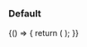 
<Meta title="Design system/PaymentMethodSelect" component={PaymentMethodSelect} />

### Default

<Canvas>
  <Story name="Default">
    {() => {
      return (
        <PaymentMethodSelect
          defaultPaymentMethod={{
            id: 8771,
            uuid: 'ce4e0885-ebb4-4e1b-b644-4fa009370300',
            name: '4444',
            data: {
              expMonth: 2,
              expYear: 2022,
              brand: 'MasterCard',
              country: 'US',
            },
            monthlyLimitPerMember: null,
            service: 'STRIPE',
            type: 'CREDITCARD',
            balance: 10000000,
            currency: 'USD',
            expiryDate: null,
          }}
          paymentMethods={[
            {
              id: 8771,
              uuid: 'ce4e0885-ebb4-4e1b-b644-4fa009370300',
              name: '4444',
              data: {
                expMonth: 2,
                expYear: 2022,
                brand: 'MasterCard',
                country: 'US',
              },
              monthlyLimitPerMember: null,
              service: 'STRIPE',
              type: 'CREDITCARD',
              balance: 10000000,
              currency: 'USD',
              expiryDate: null,
            },
            {
              id: 8783,
              uuid: '493eb5de-905f-4f9a-a11e-668bd19d8750',
              name: '$100 Gift Card from New Collective',
              data: null,
              monthlyLimitPerMember: null,
              service: 'OPENCOLLECTIVE',
              type: 'VIRTUALCARD',
              balance: 2300,
              currency: 'USD',
              expiryDate: 'Sun Mar 03 2019 13:10:53 GMT+0100 (Central European Standard Time)',
            },
          ]}
          onChange={console.log}
        />
      );
    }}
  </Story>
</Canvas>
